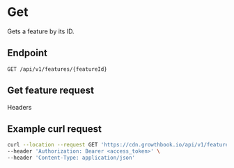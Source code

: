 
# Get

Gets a feature by its ID.

## Endpoint

`GET /api/v1/features/{featureId}`

## Get feature request

<section className="text-sm">
  <div className="text-lg font-bold">Headers</div>
  <ParamsRow
    name="Authorization"
    type="Bearer <access_token>"
    description="access_token for API authentication"
    hr={false}
  />
</section>

## Example curl request

```bash
curl --location --request GET 'https://cdn.growthbook.io/api/v1/features/<featureId>' \
--header 'Authorization: Bearer <access_token>' \
--header 'Content-Type: application/json'
```
